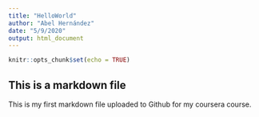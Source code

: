```yaml
---
title: "HelloWorld"
author: "Abel Hernández"
date: "5/9/2020"
output: html_document
---
```


```r
knitr::opts_chunk$set(echo = TRUE)
```

## This is a markdown file 



This is my first markdown file uploaded to Github for my coursera course.


